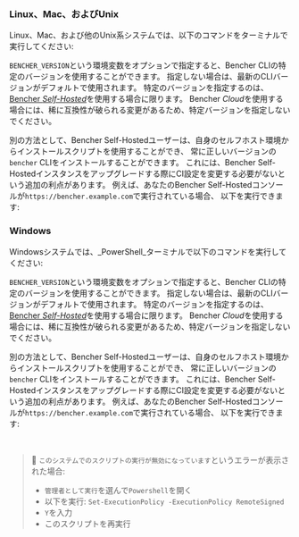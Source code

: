
### Linux、Mac、およびUnix
Linux、Mac、および他のUnix系システムでは、以下のコマンドをターミナルで実行してください:

<CliUnixScript />

`BENCHER_VERSION`という環境変数をオプションで指定すると、Bencher CLIの特定のバージョンを使用することができます。
指定しない場合は、最新のCLIバージョンがデフォルトで使用されます。
特定のバージョンを指定するのは、[Bencher *Self-Hosted*][bencher self hosted]を使用する場合に限ります。
Bencher *Cloud*を使用する場合には、稀に互換性が破られる変更があるため、特定バージョンを指定しないでください。

<CliUnixScriptVersion />

別の方法として、Bencher Self-Hostedユーザーは、自身のセルフホスト環境からインストールスクリプトを使用することができ、
常に正しいバージョンの`bencher` CLIをインストールすることができます。
これには、Bencher Self-Hostedインスタンスをアップグレードする際にCI設定を変更する必要がないという追加の利点があります。
例えば、あなたのBencher Self-Hostedコンソールが`https://bencher.example.com`で実行されている場合、
以下を実行できます:

<CliUnixSelfHosted />

### Windows
Windowsシステムでは、_PowerShell_ターミナルで以下のコマンドを実行してください:

<CliWindowsScript />

`BENCHER_VERSION`という環境変数をオプションで指定すると、Bencher CLIの特定のバージョンを使用することができます。
指定しない場合は、最新のCLIバージョンがデフォルトで使用されます。
特定のバージョンを指定するのは、[Bencher *Self-Hosted*][bencher self hosted]を使用する場合に限ります。
Bencher *Cloud*を使用する場合には、稀に互換性が破られる変更があるため、特定バージョンを指定しないでください。

<CliWindowsScriptVersion />

別の方法として、Bencher Self-Hostedユーザーは、自身のセルフホスト環境からインストールスクリプトを使用することができ、
常に正しいバージョンの`bencher` CLIをインストールすることができます。
これには、Bencher Self-Hostedインスタンスをアップグレードする際にCI設定を変更する必要がないという追加の利点があります。
例えば、あなたのBencher Self-Hostedコンソールが`https://bencher.example.com`で実行されている場合、
以下を実行できます:

<CliWindowsSelfHosted />

<br />

> 🐰 `このシステムでのスクリプトの実行が無効になっています`というエラーが表示された場合:
> - `管理者として実行`を選んで`Powershell`を開く
> - 以下を実行: `Set-ExecutionPolicy -ExecutionPolicy RemoteSigned`
> - `Y`を入力
> - このスクリプトを再実行

[bencher self hosted]: /ja/docs/explanation/bencher-self-hosted/